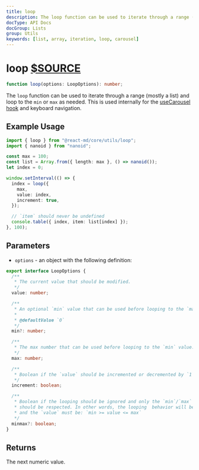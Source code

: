 ```yaml
---
title: loop
description: The loop function can be used to iterate through a range (mostly a list) and loop to the min or max as needed.
docType: API Docs
docGroup: Lists
group: Utils
keywords: [list, array, iteration, loop, carousel]
---
```


# loop [$SOURCE](packages/core/src/utils/loop.ts)

```ts disableTransform
function loop(options: LoopOptions): number;
```

The `loop` function can be used to iterate through a range (mostly a list) and
loop to the `min` or `max` as needed. This is used internally for the
[useCarousel hook](/components/carousel) and keyboard navigation.

## Example Usage

```ts disableTransform
import { loop } from "@react-md/core/utils/loop";
import { nanoid } from "nanoid";

const max = 100;
const list = Array.from({ length: max }, () => nanoid());
let index = 0;

window.setInterval(() => {
  index = loop({
    max,
    value: index,
    increment: true,
  });

  // `item` should never be undefined
  console.table({ index, item: list[index] });
}, 100);
```

## Parameters

- `options` - an object with the following definition:

```ts disableTransform
export interface LoopOptions {
  /**
   * The current value that should be modified.
   */
  value: number;

  /**
   * An optional `min` value that can be used before looping to the `max` value.
   *
   * @defaultValue `0`
   */
  min?: number;

  /**
   * The max number that can be used before looping to the `min` value.
   */
  max: number;

  /**
   * Boolean if the `value` should be incremented or decremented by `1`.
   */
  increment: boolean;

  /**
   * Boolean if the looping should be ignored and only the `min`/`max` options
   * should be respected. In other words, the looping  behavior will be disabled
   * and the `value` must be: `min >= value <= max`
   */
  minmax?: boolean;
}
```

## Returns

The next numeric value.
